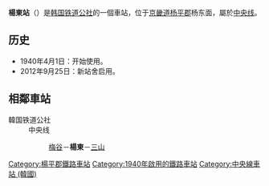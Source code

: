 {{朝鮮半島車站資訊
|公司色 = #0066b3
|文字色 = 
|站名 = 楊東站<br />{{lang|en|Yangdong}}
|圖片 = 
|pxl = 
|圖片說明 =
|前一站 = [[梅谷站_(韓國)|梅谷]]
|前一站距離 = 4.2
|後一站距離 = 3.9
|後一站 = [[三山站_(京畿道)|三山]]
|諺文 = 양동역
|朝鮮漢字 = 楊東驛
|文觀部式 =Yangdong-yeok
|馬-賴式 =
|副站名 = 
|車站編號 = 
|停站路線數 = 
|所屬公司 = [[韩国铁道公社|韩国铁道公社]]
|所屬路線 = [[中央线_(韩国)|中央线]]
|距離 = 78.9
|起點站 = [[清凉里站|清凉里]]
|所在地 =[[京畿道|京畿道]][[杨平郡|杨平郡]]杨东面
|車站構造 = 地面车站
|月台配置 = 2面4线
|啟用年月日 =1940年4月1日
|廢站年月日 = 
|上下車人次 = 
|統計年度 = 
|轉車 = 
|備註 = 
|全寬備註 = 
}}

'''楊東站'''（{{kor|諺=양동역|漢=楊東驛|羅=Yangdong yeok|f=y}}）是[[韩国铁道公社|韩国铁道公社]]的一個車站，位于[[京畿道|京畿道]][[杨平郡|杨平郡]]杨东面，屬於[[中央线_(韩国)|中央线]]。

== 历史 ==
*1940年4月1日：开始使用。
*2012年9月25日：新站舍启用。

== 相鄰車站 ==
;韓国铁道公社
:中央线
::[[梅谷站|梅谷]]－'''楊東'''－[[三山站_(京畿道)|三山]]

{{中央线 (韩国)}}
{{无穷花号}}

[[Category:楊平郡鐵路車站|Category:楊平郡鐵路車站]]
[[Category:1940年啟用的鐵路車站|Category:1940年啟用的鐵路車站]]
[[Category:中央線車站_(韓國)|Category:中央線車站 (韓國)]]